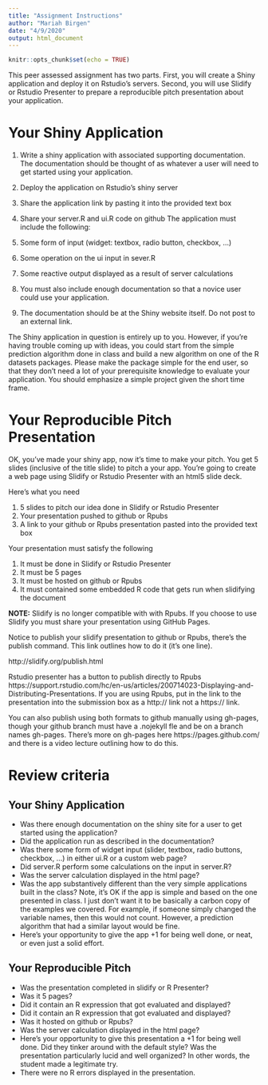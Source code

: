 ```yaml
---
title: "Assignment Instructions"
author: "Mariah Birgen"
date: "4/9/2020"
output: html_document
---
```


```r
knitr::opts_chunk$set(echo = TRUE)
```

This peer assessed assignment has two parts. First, you will create a Shiny application and deploy it on Rstudio's servers. Second, you will use Slidify or Rstudio Presenter to prepare a reproducible pitch presentation about your application.

# Your Shiny Application

1. Write a shiny application with associated supporting documentation. The documentation should be thought of as whatever a user will need to get started using your application.
2. Deploy the application on Rstudio's shiny server
3. Share the application link by pasting it into the provided text box
4. Share your server.R and ui.R code on github
The application must include the following:

1. Some form of input (widget: textbox, radio button, checkbox, ...)
2. Some operation on the ui input in sever.R
3. Some reactive output displayed as a result of server calculations
4. You must also include enough documentation so that a novice user could use your application.
5. The documentation should be at the Shiny website itself. Do not post to an external link.

The Shiny application in question is entirely up to you. However, if you're having trouble coming up with ideas, you could start from the simple prediction algorithm done in class and build a new algorithm on one of the R datasets packages. Please make the package simple for the end user, so that they don't need a lot of your prerequisite knowledge to evaluate your application. You should emphasize a simple project given the short time frame.

# Your Reproducible Pitch Presentation

OK, you've made your shiny app, now it's time to make your pitch. You get 5 slides (inclusive of the title slide) to pitch a your app. You're going to create a web page using Slidify or Rstudio Presenter with an html5 slide deck.

Here's what you need

1. 5 slides to pitch our idea done in Slidify or Rstudio Presenter
4. Your presentation pushed to github or Rpubs
4. A link to your github or Rpubs presentation pasted into the provided text box

Your presentation must satisfy the following

1. It must be done in Slidify or Rstudio Presenter
4. It must be 5 pages
4. It must be hosted on github or Rpubs
4. It must contained some embedded R code that gets run when slidifying the document

**NOTE:** Slidify is no longer compatible with with Rpubs. If you choose to use Slidify you must share your presentation using GitHub Pages.

Notice to publish your slidify presentation to github or Rpubs, there's the publish command. This link outlines how to do it (it's one line).

http://slidify.org/publish.html

Rstudio presenter has a button to publish directly to Rpubs https://support.rstudio.com/hc/en-us/articles/200714023-Displaying-and-Distributing-Presentations. If you are using Rpubs, put in the link to the presentation into the submission box as a http:// link not a https:// link.

You can also publish using both formats to github manually using gh-pages, though your github branch must have a .nojekyll fle and be on a branch names gh-pages. There's more on gh-pages here https://pages.github.com/ and there is a video lecture outlining how to do this.

# Review criteria
## Your Shiny Application

* Was there enough documentation on the shiny site for a user to get started using the application?
* Did the application run as described in the documentation?
* Was there some form of widget input (slider, textbox, radio buttons, checkbox, ...) in either ui.R or a custom web page?
* Did server.R perform some calculations on the input in server.R?
* Was the server calculation displayed in the html page?
* Was the app substantively different than the very simple applications built in the class? Note, it's OK if the app is simple and based on the one presented in class. I just don't want it to be basically a carbon copy of the examples we covered. For example, if someone simply changed the variable names, then this would not count. However, a prediction algorithm that had a similar layout would be fine.
* Here's your opportunity to give the app +1 for being well done, or neat, or even just a solid effort.

## Your Reproducible Pitch

* Was the presentation completed in slidify or R Presenter?
* Was it 5 pages?
* Did it contain an R expression that got evaluated and displayed?
* Did it contain an R expression that got evaluated and displayed?
* Was it hosted on github or Rpubs?
* Was the server calculation displayed in the html page?
* Here's your opportunity to give this presentation a +1 for being well done. Did they tinker around with the default style? Was the presentation particularly lucid and well organized? In other words, the student made a legitimate try.
* There were no R errors displayed in the presentation.